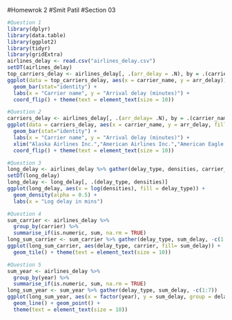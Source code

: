 #Homewrok 2
#Smit Patil
#Section 03

```{r}
#Question 1
library(dplyr)
library(data.table)
library(ggplot2)
library(tidyr)
library(gridExtra)
airlines_delay <- read.csv("airlines_delay.csv")
setDT(airlines_delay)
top_carriers_delay <- airlines_delay[, .(arr_delay = .N), by = .(carrier_name)][order(-arr_delay)][1:10]
ggplot(data = top_carriers_delay, aes(x = carrier_name, y = arr_delay)) + 
  geom_bar(stat="identity") + 
  labs(x = "Carrier name", y = "Arrival delay (minutes)") +
  coord_flip() + theme(text = element_text(size = 10))
```
```{r}
#Question 2
carriers_delay <- airlines_delay[, .(arr_delay= .N), by = .(carrier_name, year)][order(-arr_delay)]
ggplot(data = carriers_delay, aes(x = carrier_name, y = arr_delay, fill = year)) + 
  geom_bar(stat="identity") + 
  labs(x = "Carrier name", y = "Arrival delay (minutes)") +
  xlim("Alaska Airlines Inc.","American Airlines Inc.","American Eagle Airlines Inc.","Delta Air Lines Inc.","ExpressJet Airlines Inc.","Frontier Airlines Inc.","JetBlue Airways","SkyWest Airlines Inc.","Southwest Airlines Co.","United Air Lines Inc.") +
  coord_flip() + theme(text = element_text(size = 10))
```
```{r}
#Question 3
long_delay <- airlines_delay %>% gather(delay_type, densities, carrier_delay:late_aircraft_delay)
setDT(long_delay)
long_delay <- long_delay[, .(delay_type, densities)]
ggplot(long_delay, aes(x = log(densities), fill = delay_type)) + 
  geom_density(alpha = 0.5) + 
  labs(x = "Log delay in mins")
```
```{r}
#Question 4
sum_carrier <- airlines_delay %>% 
  group_by(carrier) %>% 
  summarise_if(is.numeric, sum, na.rm = TRUE)
long_sum_carrier <- sum_carrier %>% gather(delay_type, sum_delay, -c(1:8))
ggplot(long_sum_carrier, aes(delay_type, carrier, fill= sum_delay)) + 
  geom_tile() + theme(text = element_text(size = 10))
```
```{r}
#Question 5
sum_year <- airlines_delay %>% 
  group_by(year) %>% 
  summarise_if(is.numeric, sum, na.rm = TRUE)
long_sum_year <- sum_year %>% gather(delay_type, sum_delay, -c(1:7))
ggplot(long_sum_year, aes(x = factor(year), y = sum_delay, group = delay_type, color = delay_type)) +
  geom_line() + geom_point() +
  theme(text = element_text(size = 10))
```